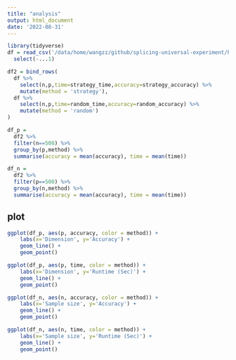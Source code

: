 ```yaml
---
title: "analysis"
output: html_document
date: '2022-08-31'
---
```


```r
library(tidyverse)
df = read_csv('/data/home/wangzz/github/splicing-universal-experiment/hyper_parameter/init_strategy.csv') %>% 
  select(-...1)
```

```r
df2 = bind_rows(
  df %>% 
    select(n,p,time=strategy_time,accuracy=strategy_accuracy) %>% 
    mutate(method = 'strategy'),
  df %>% 
    select(n,p,time=random_time,accuracy=random_accuracy) %>% 
    mutate(method = 'random')
) 
```


```r
df_p = 
  df2 %>% 
  filter(n==500) %>% 
  group_by(p,method) %>% 
  summarise(accuracy = mean(accuracy), time = mean(time)) 

df_n = 
  df2 %>% 
  filter(p==500) %>% 
  group_by(n,method) %>% 
  summarise(accuracy = mean(accuracy), time = mean(time))
```

## plot

```r
ggplot(df_p, aes(p, accuracy, color = method)) +
    labs(x='Dimension', y='Accuracy') +
    geom_line() +
    geom_point()
```

```r
ggplot(df_p, aes(p, time, color = method)) +
    labs(x='Dimension', y='Runtime (Sec)') +
    geom_line() +
    geom_point()
```


```r
ggplot(df_n, aes(n, accuracy, color = method)) +
    labs(x='Sample size', y='Accuracy') +
    geom_line() +
    geom_point()
```

```r
ggplot(df_n, aes(n, time, color = method)) +
    labs(x='Sample size', y='Runtime (Sec)') +
    geom_line() +
    geom_point()
```


